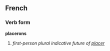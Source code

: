==French==
===Verb form===
'''placerons'''

# ''first-person plural indicative future of [[placer]]''